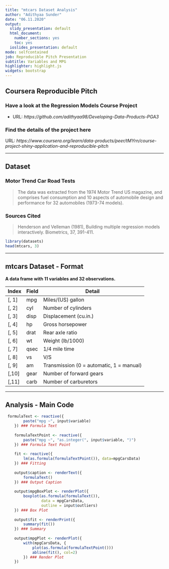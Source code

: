 ---
title: "mtcars Dataset Analysis"
author: "Adithyaa Sunder"
date: "06.11.2020"
output:
  slidy_presentation: default
  html_document:
    number_sections: yes
    toc: yes
  ioslides_presentation: default
mode: selfcontained
job: Reproducible Pitch Presentation
subtitle: Variables and MPG
highlighter: highlight.js
widgets: bootstrap
---

## Coursera Reproducible Pitch

### Have a look at the Regression Models Course Project 

- URL: *https://github.com/adithyaa98/Developing-Data-Products-PGA3*

### Find the details of the project here

URL: *https://www.coursera.org/learn/data-products/peer/tMYrn/course-project-shiny-application-and-reproducible-pitch*

---

## Dataset

### Motor Trend Car Road Tests

> The data was extracted from the 1974 Motor Trend US magazine, and comprises fuel consumption and 10 aspects of automobile design and performance for 32 automobiles (1973-74 models).

### Sources Cited

> Henderson and Velleman (1981), Building multiple regression models interactively. Biometrics, 37, 391-411.

```{r}
library(datasets)
head(mtcars, 3)
```
---

## mtcars Dataset - Format

**A data frame with 11 variables and 32 observations.**

| Index | Field | Detail |
------- | ----- | ------ |
| [, 1] | mpg | Miles/(US) gallon |
| [, 2]  | cyl | Number of cylinders |
| [, 3]	| disp | Displacement (cu.in.) |
| [, 4]	| hp | Gross horsepower |
| [, 5]	| drat | Rear axle ratio |
| [, 6]	| wt | Weight (lb/1000) |
| [, 7]	| qsec | 1/4 mile time |
| [, 8]	| vs | V/S |
| [, 9]	| am | Transmission (0 = automatic, 1 = manual) |
| [,10]	| gear | Number of forward gears |
| [,11]	| carb | Number of carburetors |

---

## Analysis - Main Code

```r
 formulaText <- reactive({
        paste("mpg ~", input$variable)
    }) ### Formula Text
    
    formulaTextPoint <- reactive({
        paste("mpg ~", "as.integer(", input$variable, ")")
    }) ### Formula Text Point
    
    fit <- reactive({
        lm(as.formula(formulaTextPoint()), data=mpgCarsData)
    }) ### Fitting
    
    output$caption <- renderText({
        formulaText()
    }) ### Output Caption
    
    output$mpgBoxPlot <- renderPlot({
        boxplot(as.formula(formulaText()), 
                data = mpgCarsData,
                outline = input$outliers)
    }) ### Box Plot
    
    output$fit <- renderPrint({
        summary(fit())
    }) ### Summary
    
    output$mpgPlot <- renderPlot({
        with(mpgCarsData, {
            plot(as.formula(formulaTextPoint()))
            abline(fit(), col=2)
        }) ### Render Plot
    })
    
```